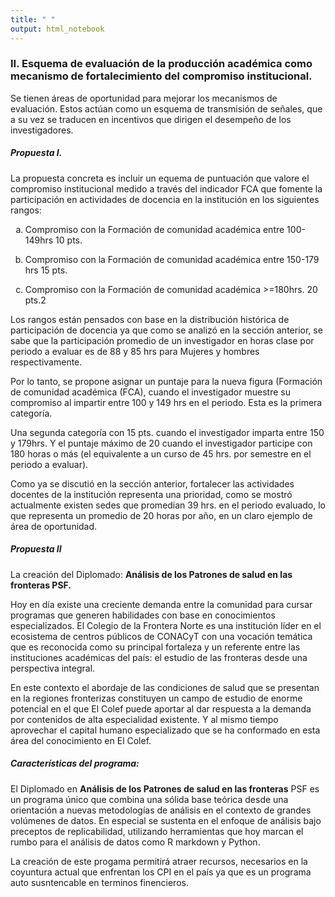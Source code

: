 ```yaml
---
title: " "
output: html_notebook
---
```

  
### II. Esquema de evaluación de la producción académica como mecanismo de fortalecimiento del compromiso institucional.

Se tienen áreas de oportunidad para mejorar los mecanismos de evaluación. Estos actúan como un esquema de transmisión de señales, que a su vez se traducen en incentivos que dirigen el desempeño de los investigadores.


##### Propuesta I.

La propuesta concreta es incluir un equema de puntuación que valore el compromiso institucional medido a través del indicador FCA que fomente la participación en actividades de docencia en la institución en los siguientes rangos:
  
a) Compromiso con la Formación de comunidad académica entre 100-149hrs 10 pts.

b) Compromiso con la Formación de comunidad académica entre 150-179 hrs 15 pts.

c) Compromiso con la Formación de comunidad académica >=180hrs. 20 pts.2

Los rangos están pensados con base en la distribución histórica de participación de docencia ya que como se analizó en la sección anterior, se sabe que la participación promedio de un investigador en horas clase por periodo a evaluar es de 88 y 85 hrs para Mujeres y hombres respectivamente.

Por lo tanto, se propone asignar un puntaje para la nueva figura (Formación de comunidad académica (FCA), cuando el investigador muestre su compromiso al impartir entre 100 y 149 hrs en el periodo. Esta es la primera categoría.
                                                                  
Una segunda categoría con 15 pts. cuando el investigador imparta entre 150 y 179hrs. Y el puntaje máximo de 20 cuando el investigador participe con 180 horas o más (el equivalente a un curso de 45 hrs. por semestre en el periodo a evaluar).
                                                                  
Como ya se discutió en la sección anterior, fortalecer las actividades docentes de la institución representa una prioridad, como se mostró actualmente existen sedes que promedian 39 hrs. en el periodo evaluado, lo que representa un promedio de 20 horas por año, en un claro ejemplo de área de oportunidad.
                                                                  
                                                                  
##### Propuesta II
     
La creación del Diplomado: **Análisis de los Patrones de salud en las fronteras  PSF.**     



Hoy en día existe una creciente demanda entre la comunidad para cursar programas que generen habilidades con base en conocimientos especializados. El Colegio de la Frontera Norte es una institución líder en el ecosistema de centros públicos de CONACyT con una vocación temática que es reconocida como su principal fortaleza y un referente entre las instituciones académicas del país: el estudio de las fronteras desde una perspectiva integral.
                                                                  
                                                                  
En este contexto el abordaje de las condiciones de salud que se presentan en la regiones fronterizas constituyen un campo de estudio de enorme potencial en el que El Colef puede aportar al dar respuesta a la demanda por contenidos de alta especialidad existente. Y al mismo tiempo aprovechar el capital humano especializado que se ha conformado en esta área del conocimiento  en El Colef.


##### Características del programa:

El Diplomado en **Análisis de los Patrones de salud en las fronteras**  PSF es un programa único que combina una sólida base teórica desde  una orientación a nuevas metodologías de análisis en el contexto  de grandes volúmenes de datos.
En especial se sustenta en el enfoque de análisis bajo preceptos de replicabilidad, utilizando herramientas que hoy marcan el rumbo para el análisis de datos como R markdown y Python.

La creación de este progama permitirá atraer recursos, necesarios en la coyuntura actual que enfrentan los CPI en el país ya que es un programa auto susntencable en terminos finencieros.



